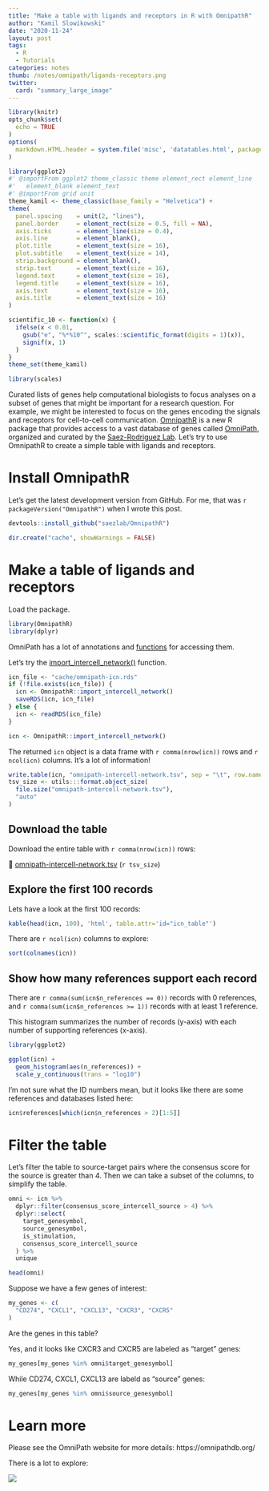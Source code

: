 ```yaml
---
title: "Make a table with ligands and receptors in R with OmnipathR"
author: "Kamil Slowikowski"
date: "2020-11-24"
layout: post
tags: 
  - R
  - Tutorials
categories: notes
thumb: /notes/omnipath/ligands-receptors.png
twitter:
  card: "summary_large_image"
---
```


<script src="https://code.jquery.com/jquery-3.5.1.min.js" integrity="sha256-9/aliU8dGd2tb6OSsuzixeV4y/faTqgFtohetphbbj0=" crossorigin="anonymous"></script>

<link rel="stylesheet" href="//cdn.datatables.net/1.10.22/css/jquery.dataTables.min.css">

<script type="text/javascript" src="//cdn.datatables.net/1.10.22/js/jquery.dataTables.min.js"></script>


```r
library(knitr)
opts_chunk$set(
  echo = TRUE
)
options(
  markdown.HTML.header = system.file('misc', 'datatables.html', package = 'knitr')
)

library(ggplot2)
#' @importFrom ggplot2 theme_classic theme element_rect element_line
#'   element_blank element_text
#' @importFrom grid unit
theme_kamil <- theme_classic(base_family = "Helvetica") +
theme(
  panel.spacing    = unit(2, "lines"),
  panel.border     = element_rect(size = 0.5, fill = NA),
  axis.ticks       = element_line(size = 0.4),
  axis.line        = element_blank(),
  plot.title       = element_text(size = 16),
  plot.subtitle    = element_text(size = 14),
  strip.background = element_blank(),
  strip.text       = element_text(size = 16),
  legend.text      = element_text(size = 16),
  legend.title     = element_text(size = 16),
  axis.text        = element_text(size = 16),
  axis.title       = element_text(size = 16)
)

scientific_10 <- function(x) {
  ifelse(x < 0.01,
    gsub("e", "%*%10^", scales::scientific_format(digits = 1)(x)),
    signif(x, 1)
  )
}
theme_set(theme_kamil)

library(scales)

```

Curated lists of genes help computational biologists to focus analyses on a
subset of genes that might be important for a research question. For example,
we might be interested to focus on the genes encoding the signals and receptors
for cell-to-cell communication. [OmnipathR] is a new R package that provides
access to a vast database of genes called [OmniPath], organized and curated by
the [Saez-Rodriguez Lab](https://saezlab.org/). Let's try to use OmnipathR to
create a simple table with ligands and receptors.

[OmniPathR]: https://github.com/saezlab/OmnipathR
[OmniPath]: https://omnipathdb.org/

<!--more-->


# Install OmnipathR

Let's get the latest development version from GitHub. For me, that was
`r packageVersion("OmnipathR")` when I wrote this post.

```r
devtools::install_github("saezlab/OmnipathR")
```

```r
dir.create("cache", showWarnings = FALSE)
```

# Make a table of ligands and receptors

Load the package.

```r
library(OmnipathR)
library(dplyr)
```

OmniPath has a lot of annotations and
[functions](https://saezlab.github.io/OmnipathR/reference/) for accessing them.

Let's try the
[import_intercell_network()](https://saezlab.github.io/OmnipathR/reference/import_intercell_network.html)
function.

```r
icn_file <- "cache/omnipath-icn.rds"
if (!file.exists(icn_file)) {
  icn <- OmnipathR::import_intercell_network()
  saveRDS(icn, icn_file)
} else {
  icn <- readRDS(icn_file)
}
```

```r
icn <- OmnipathR::import_intercell_network()
```

The returned `icn` object is a data frame with `r comma(nrow(icn))` rows and 
`r ncol(icn)` columns. It's a lot of information!

```r
write.table(icn, "omnipath-intercell-network.tsv", sep = "\t", row.names = FALSE, quote = FALSE)
tsv_size <- utils:::format.object_size(
  file.size("omnipath-intercell-network.tsv"),
  "auto"
)
```


## Download the table

Download the entire table with `r comma(nrow(icn))` rows:

&#128190; [omnipath-intercell-network.tsv](../omnipath-intercell-network.tsv) (`r tsv_size`)


## Explore the first 100 records

Lets have a look at the first 100 records:

```r
kable(head(icn, 100), 'html', table.attr='id="icn_table"')
```

<script type="text/javascript">
  $(document).ready(function() {
		$('#icn_table').DataTable({
      scrollX: 400
    });
	} );
</script>

There are `r ncol(icn)` columns to explore:

```r
sort(colnames(icn))
```

## Show how many references support each record

There are `r comma(sum(icn$n_references == 0))` records with 0 references, and 
`r comma(sum(icn$n_references >= 1))` records with at least 1 reference.

This histogram summarizes the number of records (y-axis) with each number of
supporting references (x-axis).

```r
library(ggplot2)

ggplot(icn) +
  geom_histogram(aes(n_references)) +
  scale_y_continuous(trans = "log10")
```

I'm not sure what the ID numbers mean, but it looks like there are some
references and databases listed here:

```r
icn$references[which(icn$n_references > 2)[1:5]]
```


# Filter the table

Let's filter the table to source-target pairs where the consensus score for the
source is greater than 4. Then we can take a subset of the columns, to simplify
the table.

```r
omni <- icn %>%
  dplyr::filter(consensus_score_intercell_source > 4) %>%
  dplyr::select(
    target_genesymbol,
    source_genesymbol,
    is_stimulation,
    consensus_score_intercell_source
  ) %>%
  unique
```

```r
head(omni)
```

Suppose we have a few genes of interest:

```r
my_genes <- c(
  "CD274", "CXCL1", "CXCL13", "CXCR3", "CXCR5"
)
```

Are the genes in this table?

Yes, and it looks like CXCR3 and CXCR5 are labeled as "target" genes:

```r
my_genes[my_genes %in% omni$target_genesymbol]
```

While CD274, CXCL1, CXCL13 are labeld as "source" genes:

```r
my_genes[my_genes %in% omni$source_genesymbol]
```

# Learn more

Please see the OmniPath website for more details: https://omnipathdb.org/

There is a lot to explore:

<img class="figure" style="max-width:80%;" src="/notes/omnipath/pypath_overview.png"></img>

